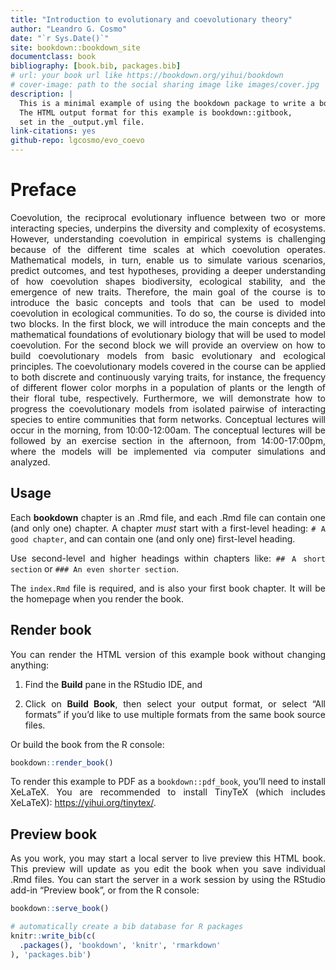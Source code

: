 ```yaml
---
title: "Introduction to evolutionary and coevolutionary theory"
author: "Leandro G. Cosmo"
date: "`r Sys.Date()`"
site: bookdown::bookdown_site
documentclass: book
bibliography: [book.bib, packages.bib]
# url: your book url like https://bookdown.org/yihui/bookdown
# cover-image: path to the social sharing image like images/cover.jpg
description: |
  This is a minimal example of using the bookdown package to write a book.
  The HTML output format for this example is bookdown::gitbook,
  set in the _output.yml file.
link-citations: yes
github-repo: lgcosmo/evo_coevo
---
```


<style>
body {
text-align: justify}
</style>

# Preface

Coevolution, the reciprocal evolutionary influence between two or more interacting species, underpins the diversity and complexity of ecosystems. However, understanding coevolution in empirical systems is challenging because of the different time scales at which coevolution operates. Mathematical models, in turn, enable us to simulate various scenarios, predict outcomes, and test hypotheses, providing a deeper understanding of how coevolution shapes biodiversity, ecological stability, and the emergence of new traits. Therefore, the main goal of the course is to introduce the basic concepts and tools that can be used to model coevolution in ecological communities. To do so, the course is divided into two blocks. In the first block, we will introduce the main concepts and the mathematical foundations of evolutionary biology that will be used to model coevolution. For the second block we will provide an overview on how to build coevolutionary models from basic evolutionary and ecological principles. The coevolutionary models covered in the course can be applied to both discrete and continuously varying traits, for instance, the frequency of different flower color morphs in a population of plants or the length of their floral tube, respectively. Furthermore, we will demonstrate how to progress the coevolutionary models from isolated pairwise of interacting species to entire communities that form networks. Conceptual lectures will occur in the morning, from 10:00-12:00am. The conceptual lectures will be followed by an exercise section in the afternoon, from 14:00-17:00pm, where the models will be implemented via computer simulations and analyzed.

## Usage

Each **bookdown** chapter is an .Rmd file, and each .Rmd file can contain one (and only one) chapter. A chapter *must* start with a first-level heading: `# A good chapter`, and can contain one (and only one) first-level heading.

Use second-level and higher headings within chapters like: `## A short section` or `### An even shorter section`.

The `index.Rmd` file is required, and is also your first book chapter. It will be the homepage when you render the book.

## Render book

You can render the HTML version of this example book without changing anything:

1.  Find the **Build** pane in the RStudio IDE, and

2.  Click on **Build Book**, then select your output format, or select "All formats" if you'd like to use multiple formats from the same book source files.

Or build the book from the R console:

```r
bookdown::render_book()
```

To render this example to PDF as a `bookdown::pdf_book`, you'll need to install XeLaTeX. You are recommended to install TinyTeX (which includes XeLaTeX): <https://yihui.org/tinytex/>.

## Preview book

As you work, you may start a local server to live preview this HTML book. This preview will update as you edit the book when you save individual .Rmd files. You can start the server in a work session by using the RStudio add-in "Preview book", or from the R console:

```r
bookdown::serve_book()
```

```r
# automatically create a bib database for R packages
knitr::write_bib(c(
  .packages(), 'bookdown', 'knitr', 'rmarkdown'
), 'packages.bib')
```

